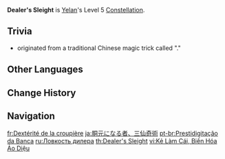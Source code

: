 {{Constellation Infobox
|image       = Constellation Dealer's Sleight.png
|description = Increases the Level of [[Lingering Lifeline]] by 3.<br>Maximum upgrade level is 15.
|level       = 5
|character   = Yelan
|utility1    = Talent Level Increase
|utility2    = Elemental Skill Level Increase
}}
'''Dealer's Sleight''' is [[Yelan]]'s Level 5 [[Constellation]].

==Trivia ==
*{{Lang|The second part of the Chinese name|zh=三仙戏法|zh_rm=sānxiān xìfǎ}} originated from a traditional Chinese magic trick called "{{Lang|Three Immortals Return to the Hole|zh=三仙归洞|zh_rm=sānxiān guīdòng}}."
==Other Languages ==
{{Other Languages
|en       = Dealer's Sleight
|zhs      = 坐庄者，三仙戏法
|zhs_rm   = Zuòzhuāng-zhě, Sān Xiān Xìfǎ
|zht      = 坐莊者，三仙戲法
|zht_rm   = Zuòzhuāng-zhě, Sān Xiān Xìfǎ
|zh_tl    = The Dealer, Skilled in Sleight of Hand
|ja       = 胴元になる者、三仙奇術
|ja_rm    = Doumoto ni Naru Mono, Sanzen Kijutsu{{Assumed}}
|ja_tl    = Three Slights of Hand of One Will Become a Manager
|ko       = 눈보다 빠른 손
|ko_tl    = Hands Faster than Eyes
|es       = Artificio de crupier
|es_tl    = Croupier Trick
|fr       = Dextérité de la croupière
|fr_tl    = Croupier's Dexterity
|ru       = Ловкость дилера
|ru_tl    = Dealer's Deftness
|th       = Dealer's Sleight
|vi       = Kẻ Làm Cái, Biến Hóa Ảo Diệu
|vi_tl    = 
|de       = Tricks des Bankhalters
|de_tl    = Tricks of the Banker
|id       = Dealer's Sleight
|pt       = Prestidigitação da Banca
|pt_tl    = 
|tr       = Krupiyenin El Çabukluğu
|tr_tl    = Dealer's Sleight of Hand
|it       = Trucco del mazziere
|it_tl    = Card Dealer's Trick
}}

==Change History==
{{Change History|2.7}}

==Navigation==
{{Talent Navbox|Yelan}}

[[fr:Dextérité de la croupière]]
[[ja:胴元になる者、三仙奇術]]
[[pt-br:Prestidigitação da Banca]]
[[ru:Ловкость дилера]]
[[th:Dealer's Sleight]]
[[vi:Kẻ Làm Cái, Biến Hóa Ảo Diệu]]